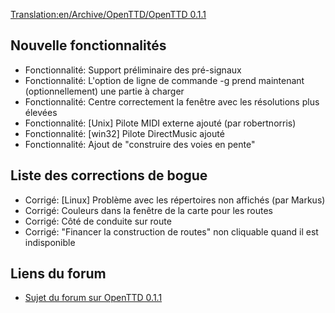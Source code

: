 [[Translation:en/Archive/OpenTTD/OpenTTD 0.1.1]]

{{fr/Archive/OpenTTD/Navigation}}
{{fr/Archive/OpenTTD/Livraison|prec=fr/Archive/OpenTTD/OpenTTD 0.1|suiv=fr/Archive/OpenTTD/OpenTTD 0.1.2|date=14/03/2004}}

==Nouvelle fonctionnalités==
*Fonctionnalité: Support préliminaire des pré-signaux
*Fonctionnalité: L'option de ligne de commande -g prend maintenant (optionnellement) une partie à charger
*Fonctionnalité: Centre correctement la fenêtre avec les résolutions plus élevées
*Fonctionnalité: [Unix] Pilote MIDI externe ajouté (par robertnorris)
*Fonctionnalité: [win32] Pilote DirectMusic ajouté
*Fonctionnalité: Ajout de "construire des voies en pente"

==Liste des corrections de bogue==
*Corrigé: [Linux] Problème avec les répertoires non affichés (par Markus)
*Corrigé: Couleurs dans la fenêtre de la carte pour les routes
*Corrigé: Côté de conduite sur route
*Corrigé: "Financer la construction de routes" non cliquable quand il est indisponible

==Liens du forum==
*[http://www.tt-forums.net/viewtopic.php?f=29&t=6707 Sujet du forum sur OpenTTD 0.1.1]